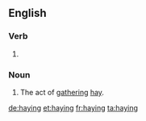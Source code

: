 ==English==

===Verb===
{{head|en}}

# {{present participle of|hay}}

===Noun===
{{en-noun}}

# The act of [[gather]]ing [[hay]].

[[de:haying]]
[[et:haying]]
[[fr:haying]]
[[ta:haying]]